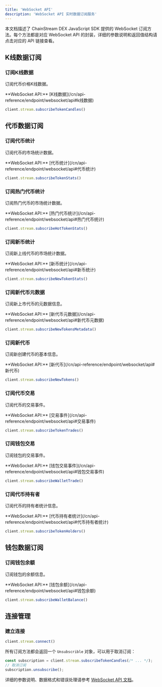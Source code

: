 ```yaml
---
title: 'WebSocket API'
description: 'WebSocket API 实时数据订阅服务'
---
```


本文档描述了 ChainStream DEX JavaScript SDK 提供的 WebSocket 订阅方法。每个方法都是对应 WebSocket API 的封装，详细的参数说明和返回值结构请点击对应的 API 链接查看。

## K线数据订阅

### 订阅K线数据
订阅代币价格K线数据。

<Tip>
  **WebSocket API:** [K线数据](/cn/api-reference/endpoint/websocket/api#k线数据)
</Tip>

```typescript
client.stream.subscribeTokenCandles()
```

## 代币数据订阅

### 订阅代币统计
订阅代币的市场统计数据。

<Tip>
  **WebSocket API:** [代币统计](/cn/api-reference/endpoint/websocket/api#代币统计)
</Tip>

```typescript
client.stream.subscribeTokenStats()
```

### 订阅热门代币统计
订阅热门代币的市场统计数据。

<Tip>
  **WebSocket API:** [热门代币统计](/cn/api-reference/endpoint/websocket/api#热门代币统计)
</Tip>

```typescript
client.stream.subscribeHotTokenStats()
```

### 订阅新币统计
订阅新上线代币的市场统计数据。

<Tip>
  **WebSocket API:** [新币统计](/cn/api-reference/endpoint/websocket/api#新币统计)
</Tip>

```typescript
client.stream.subscribeNewTokenStats()
```

### 订阅新代币元数据
订阅新上市代币的元数据信息。

<Tip>
  **WebSocket API:** [新代币元数据](/cn/api-reference/endpoint/websocket/api#新代币元数据)
</Tip>

```typescript
client.stream.subscribeNewTokensMetadata()
```

### 订阅新代币
订阅新创建代币的基本信息。

<Tip>
  **WebSocket API:** [新代币](/cn/api-reference/endpoint/websocket/api#新代币)
</Tip>

```typescript
client.stream.subscribeNewTokens()
```

### 订阅代币交易
订阅代币的交易事件。

<Tip>
  **WebSocket API:** [交易事件](/cn/api-reference/endpoint/websocket/api#交易事件)
</Tip>

```typescript
client.stream.subscribeTokenTrades()
```

### 订阅钱包交易
订阅钱包的交易事件。

<Tip>
  **WebSocket API:** [钱包交易事件](/cn/api-reference/endpoint/websocket/api#钱包交易事件)
</Tip>

```typescript
client.stream.subscribeWalletTrade()
```

### 订阅代币持有者
订阅代币的持有者统计信息。

<Tip>
  **WebSocket API:** [代币持有者统计](/cn/api-reference/endpoint/websocket/api#代币持有者统计)
</Tip>

```typescript
client.stream.subscribeTokenHolders()
```

## 钱包数据订阅

### 订阅钱包余额
订阅钱包的余额信息。

<Tip>
  **WebSocket API:** [钱包余额](/cn/api-reference/endpoint/websocket/api#钱包余额)
</Tip>

```typescript
client.stream.subscribeWalletBalance()
```

## 连接管理

### 建立连接
```typescript
client.stream.connect()
```

所有订阅方法都会返回一个 `Unsubscrible` 对象，可以用于取消订阅：

```typescript
const subscription = client.stream.subscribeTokenCandles(/* ... */);
// 取消订阅
subscription.unsubscribe();
```

详细的参数说明、数据格式和错误处理请参考 [WebSocket API 文档](/cn/api-reference/endpoint/websocket/api)。 